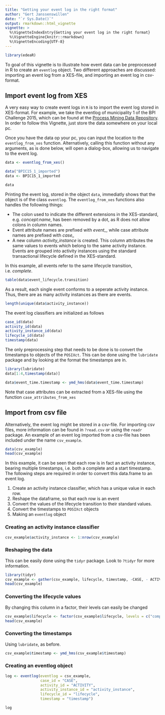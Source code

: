 ```yaml
---
title: "Getting your event log in the right format"
author: "Gert Janssenswillen"
date: "`r Sys.Date()`"
output: rmarkdown::html_vignette
vignette: >
  %\VignetteIndexEntry{Getting your event log in the right format}
  %\VignetteEngine{knitr::rmarkdown}
  %\VignetteEncoding{UTF-8}
---
```


```r
library(edeaR)
```

To goal of this vignette is to illustrate how event data can be preprocessed in R to create an `eventlog` object. Two different approaches are discussed: importing an event log from a XES-file, and importing an event log in csv-format.

## Import event log from XES

A very easy way to create event logs in `R` is to import the event log stored in XES-format. For example, we take the eventlog of municipality 1 of the BPI Challenge 2015, which can be found at the 
[Process Mining Data Repository](https://data.3tu.nl/repository/collection:event_logs). In order to follow this Vignette, just store the data somewhere on your local pc.

Once you have the data op your pc, you can input the location to the `eventlog_from_xes` function. Alternatively, calling this function without any arguments, as is done below, will open a dialog-box, allowing us to navigate to the event log.

```r
data <- eventlog_from_xes()
```

```r
data("BPIC15_1_imported")
data <- BPIC15_1_imported
```
```r
data
```

Printing the event log, stored in the object `data`, immediatly shows that the object is of the class `eventlog`. The `eventlog_from_xes` functions also handles the following things:

*	The colon used to indicate the different extensions in the XES-standard, e.g. _concept:name_, has been removed by a dot, as R does not allow colons in column names.
*	Event attribute names are prefixed with _event\__, while case attribute names are prefixed with _case\__
*	A new column _activity\_instance_ is created. This column attributes the same values to events which belong to the same activity instance. Events are grouped into activity instances using the standard transactional lifecycle defined in the XES-standard. 

In this example, all events refer to the same lifecycle transition, i.e. _complete_.
```r
table(data$event_lifecycle.transition)
```

As a result, each single event conforms to a seperate activity instance. Thus, there are as many activity instances as there are events.
```r
length(unique(data$activity_instance))
```

The event log classifiers are initialized as follows
```r
case_id(data)
activity_id(data)
activity_instance_id(data)
lifecycle_id(data)
timestamp(data)
```

The only preprocessing step that needs to be done is to convert the timestamps to objects of the `POSIXct`. This can be done using the `lubridate` package and by looking at the format the timestamps are in.

```r
library(lubridate)
data[1:4,timestamp(data)]

data$event_time.timestamp <- ymd_hms(data$event_time.timestamp)
```

Note that case attributes can be extracted from a XES-file using the function `case_attributes_from_xes`

## Import from csv file

Alternatively, the event log might be stored in a csv-file. For importing csv files, more information can be found in `?read.csv` or using the `readr` package. An example of an event log imported from a csv-file has been included under the name `csv_example`.

```r
data(csv_example)
head(csv_example)
```

In this example, it can be seen that each row is in fact an activity instance, bearing multiple timestamps, i.e. both a complete and a start timestamp. The following steps are required in order to convert this data.frame to an event log.

1.	Create an activity instance classifier, which has a unique value in each row.
2.	Reshape the dataframe, so that each row is an event
3.	Convert the values of the lifecycle transition to their standard values.
4. 	Convert the timestamps to `POSIXct` objects
5. 	Making an `eventlog` object

### Creating an activity instance classifier

```r
csv_example$activity_instance <- 1:nrow(csv_example)
```

### Reshaping the data

This can be easily done using the `tidyr` package. Look to `?tidyr` for more information.

```r
library(tidyr)
csv_example <- gather(csv_example, lifecycle, timestamp, -CASE, - ACTIVITY, -activity_instance)
head(csv_example)
```

### Converting the lifecycle values

By changing this column in a factor, their levels can easily be changed

```r
csv_example$lifecycle <- factor(csv_example$lifecycle, levels = c("complete","start"))
head(csv_example)
```

### Converting the timestamps

Using `lubridate`, as before.

```r
csv_example$timestamp <- ymd_hms(csv_example$timestamp)
```

### Creating an eventlog object

```r
log <- eventlog(eventlog = csv_example, 
				case_id = "CASE",
				activity_id = "ACTIVITY", 
				activity_instance_id = "activity_instance", 
				lifecycle_id = "lifecycle", 
				timestamp = "timestamp")

log
```







